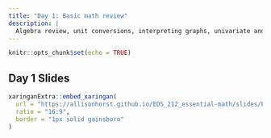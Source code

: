 ```yaml
---
title: "Day 1: Basic math review"
description: |
  Algebra review, unit conversions, interpreting graphs, univariate and multivariate functions, exponentials and logarithms
---
```


```r
knitr::opts_chunk$set(echo = TRUE)
```

## Day 1 Slides


```r
xaringanExtra::embed_xaringan(
  url = "https://allisonhorst.github.io/EDS_212_essential-math/slides/EDS_212_day-1-slides.html",
  ratio = "16:9",
  border = "1px solid gainsboro"
)
```


